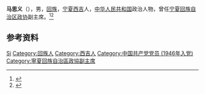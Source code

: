 '''马思义'''（{{bd|1914年||1967年|}}），男，[[回族|回族]]，[[宁夏|宁夏]][[西吉|西吉]]人，[[中华人民共和国|中华人民共和国]]政治人物，曾任[[宁夏回族自治区政协|宁夏回族自治区政协]]副主席。<ref>{{cite book|title=宁夏百科全书|author=《宁夏百科全书》编纂委员会编|publisher=宁夏人民出版社|year=1998|isbn=|location=|page=}}</ref><ref>{{Cite book|title=中华人民共和国职官志|author=何虎生, 李耀东, 向常福主编|publisher=中国社会出版社|year=2003|isbn=9787800883934|location=北京|pages=}}</ref>

== 参考资料 ==
{{reflist}}

{{中国人物小作品}}

{{Authority control}}
{{DEFAULTSORT:Ma马}}
[[Category:马姓|Si]]
[[Category:回族人|Category:回族人]]
[[Category:西吉人|Category:西吉人]]
[[Category:中国共产党党员_(1946年入党)|Category:中国共产党党员 (1946年入党)]]
[[Category:寧夏回族自治區政協副主席|Category:寧夏回族自治區政協副主席]]